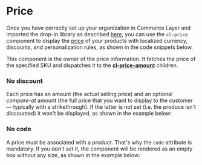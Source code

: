 
<Meta
  title={meta.title}
  argTypes={meta.argTypes}
/>

# Price

Once you have correctly set up your organization in Commerce Layer and imported the drop-in library as described [here](?path=/docs/getting-started--page), you can use the `cl-price` component to display the [price](https://docs.commercelayer.io/core/v/api-reference/prices) of your products with localized currency, discounts, and personalization rules, as shown in the code snippets below.

This component is the owner of the price information. It fetches the price of the specified SKU and dispatches it to the [**cl-price-amount**](?path=/docs/components-price-cl-price-amount--basic) children.

<Canvas withSource="open">
  <Story story={Basic} name="Basic" />
</Canvas>

<ArgsTable story="Basic" />

### No discount

Each price has an amount (the actual selling price) and an optional *compare-at* amount (the full price that you want to display to the customer — typically with a strikethrough). If the latter is not set (i.e. the produce isn't discounted) it won't be displayed, as shown in the example below:

<Canvas withSource="open">
  <Story story={NoDiscount} name="No Discount" />
</Canvas>

### No code

A price must be associated with a product. That's why the `code` attribute is mandatory. If you don't set it, the component will be rendered as an empty box without any size, as shown in the example below:

<Canvas withSource="open">
  <Story story={WithoutAttributes} name="No code" />
</Canvas>
